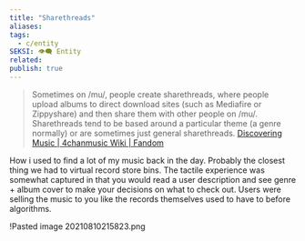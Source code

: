 ```yaml
---
title: "Sharethreads"
aliases: 
tags:
  - c/entity
SEKSI: 👁️‍🗨️ Entity
related:
publish: true
---
```




> Sometimes on /mu/, people create sharethreads, where people upload albums to direct download sites (such as Mediafire or Zippyshare) and then share them with other people on /mu/. Sharethreads tend to be based around a particular theme (a genre normally) or are sometimes just general sharethreads.
> [Discovering Music | 4chanmusic Wiki | Fandom](https://4chanmusic.fandom.com/wiki/Discovering_Music)

How i used to find a lot of my music back in the day. Probably the closest thing we had to virtual record store bins. The tactile experience was somewhat captured in that you would read a user description and see genre + album cover to make your decisions on what to check out. Users were selling the music to you like the records themselves used to have to before algorithms.

!<Link href="/c/pasted-image-20210810215823png" className="text-[var(--color-primary)] hover:underline hover:text-[var(--color-secondary)] transition-colors font-medium">Pasted image 20210810215823.png</Link>

